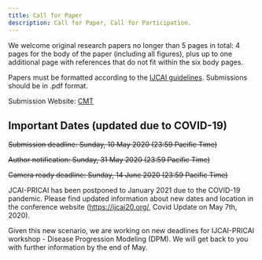 ```yaml
---
title: Call for Paper
description: Call for Paper, Call for Participation.
---
```


<PageDescription>


We welcome original research papers no longer than 5 pages in total: 4 pages for the body of the paper (including all figures), plus up to one additional page with references that do not fit within the six body pages.

Papers must be formatted according to the [IJCAI guidelines](https://www.ijcai.org/authors_kit). Submissions should be in .pdf format.

Submission Website: [CMT](https://cmt3.research.microsoft.com/DCM2020)

</PageDescription>

## Important Dates (updated due to COVID-19)
<AnchorLinks>
  
  <AnchorLink><del>Submission deadline: Sunday, 10 May 2020 (23:59 Pacific Time)</del></AnchorLink>
  
  <AnchorLink><del>Author notification: Sunday, 31 May 2020 (23:59 Pacific Time)</del></AnchorLink>
  
  <AnchorLink><del>Camera ready deadline: Sunday, 14 June 2020 (23:59 Pacific Time)</del></AnchorLink>
  
</AnchorLinks>

JCAI-PRICAI has been postponed to January 2021 due to the COVID-19 pandemic. Please find updated information about new dates and location in the conference website (https://ijcai20.org/, Covid Update on May 7th, 2020).

Given this new scenario, we are working on new deadlines for IJCAI-PRICAI workshop - Disease Progression Modeling (DPM). We will get back to you with further information by the end of May.
